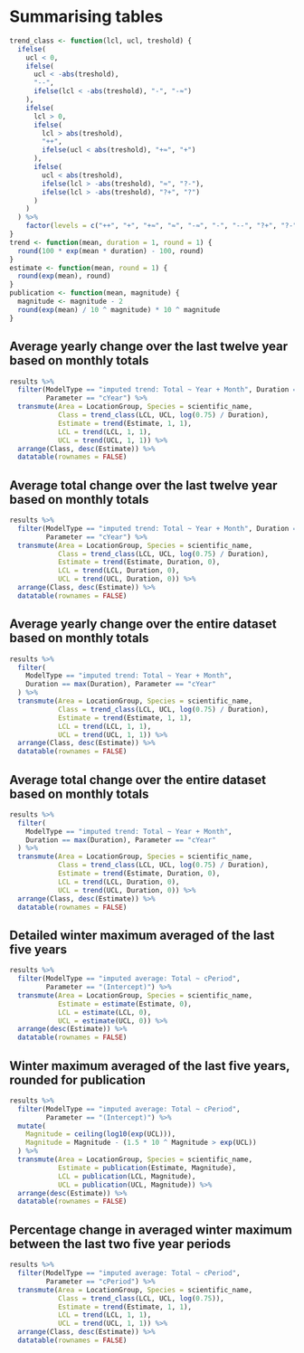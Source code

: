# Summarising tables

```r
trend_class <- function(lcl, ucl, treshold) {
  ifelse(
    ucl < 0,
    ifelse(
      ucl < -abs(treshold),
      "--",
      ifelse(lcl < -abs(treshold), "-", "-≈")
    ),
    ifelse(
      lcl > 0,
      ifelse(
        lcl > abs(treshold),
        "++",
        ifelse(ucl < abs(treshold), "+≈", "+")
      ),
      ifelse(
        ucl < abs(treshold),
        ifelse(lcl > -abs(treshold), "≈", "?-"),
        ifelse(lcl > -abs(treshold), "?+", "?")
      )
    )
  ) %>%
    factor(levels = c("++", "+", "+≈", "≈", "-≈", "-", "--", "?+", "?-", "?"))
}
trend <- function(mean, duration = 1, round = 1) {
  round(100 * exp(mean * duration) - 100, round)
}
estimate <- function(mean, round = 1) {
  round(exp(mean), round)
}
publication <- function(mean, magnitude) {
  magnitude <- magnitude - 2
  round(exp(mean) / 10 ^ magnitude) * 10 ^ magnitude
}
```

## Average yearly change over the last twelve year based on monthly totals

```r
results %>%
  filter(ModelType == "imputed trend: Total ~ Year + Month", Duration == 12,
         Parameter == "cYear") %>%
  transmute(Area = LocationGroup, Species = scientific_name,
            Class = trend_class(LCL, UCL, log(0.75) / Duration),
            Estimate = trend(Estimate, 1, 1),
            LCL = trend(LCL, 1, 1),
            UCL = trend(UCL, 1, 1)) %>%
  arrange(Class, desc(Estimate)) %>%
  datatable(rownames = FALSE)
```

## Average total change over the last twelve year based on monthly totals

```r
results %>%
  filter(ModelType == "imputed trend: Total ~ Year + Month", Duration == 12,
         Parameter == "cYear") %>%
  transmute(Area = LocationGroup, Species = scientific_name,
            Class = trend_class(LCL, UCL, log(0.75) / Duration),
            Estimate = trend(Estimate, Duration, 0),
            LCL = trend(LCL, Duration, 0),
            UCL = trend(UCL, Duration, 0)) %>%
  arrange(Class, desc(Estimate)) %>%
  datatable(rownames = FALSE)
```

## Average yearly change over the entire dataset based on monthly totals

```r
results %>%
  filter(
    ModelType == "imputed trend: Total ~ Year + Month",
    Duration == max(Duration), Parameter == "cYear"
  ) %>%
  transmute(Area = LocationGroup, Species = scientific_name,
            Class = trend_class(LCL, UCL, log(0.75) / Duration),
            Estimate = trend(Estimate, 1, 1),
            LCL = trend(LCL, 1, 1),
            UCL = trend(UCL, 1, 1)) %>%
  arrange(Class, desc(Estimate)) %>%
  datatable(rownames = FALSE)
```

## Average total change over the entire dataset based on monthly totals

```r
results %>%
  filter(
    ModelType == "imputed trend: Total ~ Year + Month",
    Duration == max(Duration), Parameter == "cYear"
  ) %>%
  transmute(Area = LocationGroup, Species = scientific_name,
            Class = trend_class(LCL, UCL, log(0.75) / Duration),
            Estimate = trend(Estimate, Duration, 0),
            LCL = trend(LCL, Duration, 0),
            UCL = trend(UCL, Duration, 0)) %>%
  arrange(Class, desc(Estimate)) %>%
  datatable(rownames = FALSE)
```

## Detailed winter maximum averaged of the last five years

```r
results %>%
  filter(ModelType == "imputed average: Total ~ cPeriod",
         Parameter == "(Intercept)") %>%
  transmute(Area = LocationGroup, Species = scientific_name,
            Estimate = estimate(Estimate, 0),
            LCL = estimate(LCL, 0),
            UCL = estimate(UCL, 0)) %>%
  arrange(desc(Estimate)) %>%
  datatable(rownames = FALSE)
```

## Winter maximum averaged of the last five years, rounded for publication

```r
results %>%
  filter(ModelType == "imputed average: Total ~ cPeriod",
         Parameter == "(Intercept)") %>%
  mutate(
    Magnitude = ceiling(log10(exp(UCL))),
    Magnitude = Magnitude - (1.5 * 10 ^ Magnitude > exp(UCL))
  ) %>%
  transmute(Area = LocationGroup, Species = scientific_name,
            Estimate = publication(Estimate, Magnitude),
            LCL = publication(LCL, Magnitude),
            UCL = publication(UCL, Magnitude)) %>%
  arrange(desc(Estimate)) %>%
  datatable(rownames = FALSE)
```

## Percentage change in averaged winter maximum between the last two five year periods

```r
results %>%
  filter(ModelType == "imputed average: Total ~ cPeriod",
         Parameter == "cPeriod") %>%
  transmute(Area = LocationGroup, Species = scientific_name,
            Class = trend_class(LCL, UCL, log(0.75)),
            Estimate = trend(Estimate, 1, 1),
            LCL = trend(LCL, 1, 1),
            UCL = trend(UCL, 1, 1)) %>%
  arrange(Class, desc(Estimate)) %>%
  datatable(rownames = FALSE)
```
